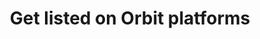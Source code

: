 ---
title: 'Get listed on Orbit platforms'
description: 'PLACEHOLDER'
author: 
sme: 
content_type: how-to
---